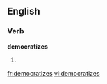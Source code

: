 
==English==

===Verb===
'''democratizes'''

# {{third-person singular of|[[democratize]]}}

[[fr:democratizes]]
[[vi:democratizes]]